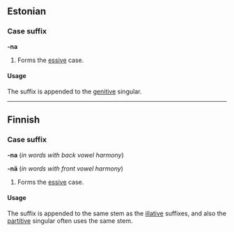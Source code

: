 ==Estonian==

===Case suffix===
'''-na'''

# Forms the [[essive]] case.

====Usage====

The suffix is appended to the [[genitive]] singular.

----

==Finnish==

===Case suffix===
'''-na''' (''in words with back vowel harmony'')

'''-nä''' (''in words with front vowel harmony'')

# Forms the [[essive]] case.

====Usage====

The suffix is appended to the same stem as the [[illative]] suffixes, and also the [[partitive]] singular often uses the same stem.